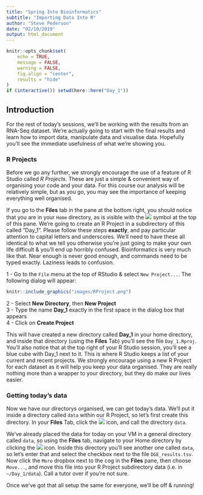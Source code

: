 ```yaml
---
title: "Spring Into Bioinformatics"
subtitle: "Importing Data Into R"
author: "Steve Pederson"
date: "02/10/2019"
output: html_document
---
```


```r
knitr::opts_chunk$set(
    echo = TRUE,
    message = FALSE,
    warning = FALSE,
    fig.align = "center",
    results = "hide"
)
if (interactive()) setwd(here::here("Day_1"))
```

## Introduction

For the rest of today's sessions, we'll be working with the results from an RNA-Seq dataset.
We're actually going to start with the final results and learn how to import data, manipulate data and visualise data.
Hopefully you'll see the immediate usefulness of what we're showing you.


### R Projects

Before we go any further, we strongly encourage the use of a feature of R Studio called *R Projects*.
These are just a simple & convenient way of organising your code and your data.
For this course our analysis will be relatively simple, but as you go, you may see the importance of keeping everything well organised.

If you go to the **Files** tab in the pane at the bottom right, you should notice that you are in your `Home` directory, as is visible with the ![](images/home.png) symbol at the top of this pane.
We're going to create an R Project in a subdirectory of this called "Day_1".
Please follow these steps **exactly**, and pay particular attention to capital letters and underscores.
We'll need to have these all identical to what we tell you otherwise you're just going to make your own life difficult & you'll end up horribly confused.
Bioinformatics is very much like that.
Near enough is never good enough, and commands need to be typed exactly.
Laziness leads to confusion.

1 - Go to the `File` menu at the top of RStudio & select `New Project...`.
The following dialog will appear:

```r
knitr::include_graphics("images/RProject.png")
```

2 - Select **New Directory**, then **New Project**  
3 - Type the name **Day_1** exactly in the first space in the dialog box that appears  
4 - Click on **Create Project**  

This will have created a new directory called **Day_1** in your home directory, and inside that directory (using the **Files** Tab) you'll see the file `Day_1.Rproj`.
You'll also notice that at the top right of your R Studio session, you'll see a blue cube with Day_1 next to it.
This is where R Studio keeps a list of your current and recent projects.
We strongly encourage using a new R Project for each dataset as it will help you keep your data organised.
They are really nothing more than a wrapper to your directory, but they do make our lives easier.


### Getting today's data

Now we have our directorys organised, we can get today's data.
We'll put it inside a directory called `data` within our R Project, so let's first create this directory.
In your **Files** Tab, click the ![](images/NewFolder.png) icon, and call the directory `data`.

We've already placed the data for today on your VM in a general directory called `data`, so using the **Files** tab, navigate to your Home directory by clicking the ![](images/home.png) icon.
Inside this directory you'll see another one called `data`, so let's enter that and select the checkbox next to the file `DGE_results.tsv`.
Now click the `More` dropbox next to the cog in the **Files** pane, then choose `Move...`, and move this file into your R Project subdirectory data (i.e. in `~/Day_1/data`).
Call a tutor over if you're not sure.

Once we've got that all setup the same for everyone, we'll be off & running!

